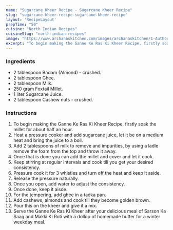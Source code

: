---
name: "Sugarcane Kheer Recipe - Sugarcane Kheer Recipe"
slug: "sugarcane-kheer-recipe-sugarcane-kheer-recipe"
layout: 'RecipeLayout'
prepTime: "50"
cuisine: "North Indian Recipes"
cuisineSlug: "north-indian-recipes"
image: "https://www.archanaskitchen.com/images/archanaskitchen/1-Author/sibyl_sunitha/Ganne_Ke_Ras_Ki_Kheer_Recipe_Sugarcane_Kheer_Recipe.jpg"
excerpt: "To begin making the Ganne Ke Ras Ki Kheer Recipe, firstly soak the millet for about half an hour"
---

### Ingredients

- 2 tablespoon Badam (Almond) - crushed.
- 2 tablespoon Ghee.
- 2 tablespoon Milk.
- 250 gram Foxtail Millet.
- 1 liter Sugarcane Juice.
- 2 tablespoon Cashew nuts - crushed.

### Instructions

1. To begin making the Ganne Ke Ras Ki Kheer Recipe, firstly soak the millet for about half an hour.
1. Heat a pressure cooker and add sugarcane juice, let it be on a medium heat and bring the juice to a boil.
1. Add 2 tablespoons of milk to remove and impurities, by using a ladle remove the foam from the top and throw it away.
1.  Once that is done you can add the millet and cover and let it cook.
1. Keep stirring at regular intervals and cook till you get your desired consistency.
1. Pressure cook it for 3 whistles and turn off the heat and keep it aside.
1. Release the pressure naturally.
1. Once you open, add water to adjust the consistency.
1. Once done, keep it aisde.
1. For the tempering, add ghee in a tadka pan.
1.  Add cashews, almonds and cook till they become golden brown.
1. Pour this on the kheer and give it a mix.
1. Serve the Ganne Ke Ras Ki Kheer after your delicious meal of Sarson Ka Saag and Makki Ki Roti with a dollop of homemade butter for a winter weekday meal.
